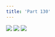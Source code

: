 ```yaml
---
title: 'Part 130'
---
```


![](/images/minus/part-130/minus130.jpg)
![](/images/minus/part-130/minus131.jpg)
![](/images/minus/part-130/minus132.jpg)